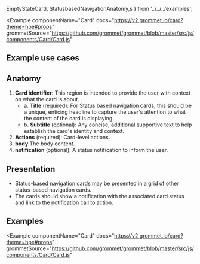   EmptyStateCard,
  StatusbasedNavigationAnatomy,s
} from '../../../examples';

<Example
  componentName="Card"
  docs="https://v2.grommet.io/card?theme=hpe#props"
  grommetSource="https://github.com/grommet/grommet/blob/master/src/js/components/Card/Card.js"
>
  <EmptyStateCard />
</Example>

## Example use cases


## Anatomy

<Example plain>
  <StatusbasedNavigationAnatomy />
</Example>

1. **Card identifier**: This region is intended to provide the user with context on what the card is about.
   - a. **Title** (required): For Status based navigation cards, this should be a unique, enticing headline to capture the user's attention to what the content of the card is displaying.
   - b. **Subtitle** (optional): Any concise, additional supportive text to help establish the card's identity and context.
2. **Actions** (required): Card-level actions.
3. **body** The body content.
4. **notification** (optional): A status notification to inform the user.

## Presentation

- Status-based navigation cards may be presented in a grid of other status-based navigation cards.
- The cards should show a notification with the associated card status and link to the notification call to action.

## Examples

<Example
  componentName="Card"
  docs="https://v2.grommet.io/card?theme=hpe#props"
  grommetSource="https://github.com/grommet/grommet/blob/master/src/js/components/Card/Card.js"
>
  <EmptyStateCard />
</Example>